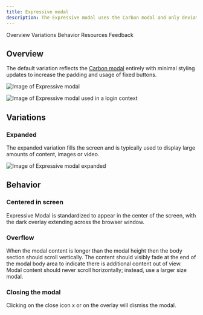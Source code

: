 ```yaml
---
title: Expressive modal
description: The Expressive modal uses the Carbon modal and only deviates to increase readability and usability within expressive moments.
---
```



<ComponentDescription name="Expressive modal" type="ui" />

<AnchorLinks>

<AnchorLink>Overview</AnchorLink>
<AnchorLink>Variations</AnchorLink>
<AnchorLink>Behavior</AnchorLink>
<AnchorLink>Resources</AnchorLink>
<AnchorLink>Feedback</AnchorLink>

</AnchorLinks>

## Overview

The default variation reflects the <a href="https://www.carbondesignsystem.com/components/modal/usage/" target="_blank">Carbon modal</a> entirely with minimal styling updates to increase the padding and usage of fixed buttons.

<Row>
<Column colMd={8} colLg={8}>

![Image of Expressive modal](../../images/component/expressive-modal/expressive-modal-default.jpg)

</Column>
</Row>

<Title>Use case</Title>

<Row>
<Column colMd={8} colLg={8}>

![Image of Expressive modal used in a login context](../../images/component/expressive-modal/expressive-modal-default--usecase.jpg)

</Column>
</Row>

## Variations

### Expanded

The expanded variation fills the screen and is typically used to display large amounts of content, images or video.

<Row>
<Column colMd={8} colLg={8}>

![Image of Expressive modal expanded](../../images/component/expressive-modal/expressive-modal-expanded.jpg)

</Column>
</Row>

## Behavior

### Centered in screen

Expressive Modal is standardized to appear in the center of the screen, with the dark overlay extending across the browser window.

### Overflow

When the modal content is longer than the modal height then the body section should scroll vertically.
The content should visibly fade at the end of the modal body area to indicate there is additional content out of view.
Modal content should never scroll horizontally; instead, use a larger size modal.

### Closing the modal

Clicking on the close icon x or on the overlay will dismiss the modal.

<ResourceLinks name="Expressive modal" type="ui" />
<ComponentFooter name="Expressive modal" type="ui" />

